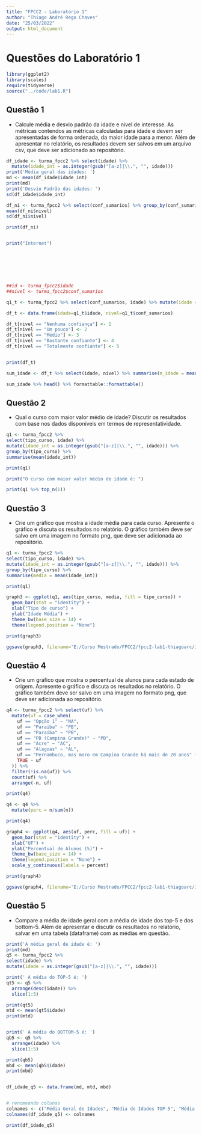 ```yaml
---
title: "FPCC2 - Laboratório 1"
author: "Thiago André Rego Chaves"
date: "25/03/2022"
output: html_document
---
```


# Questões do Laboratório 1

```r
library(ggplot2)
library(scales)
require(tidyverse)
source("../code/lab1.R")
```
  
## Questão 1
  
* Calcule média e desvio padrão da idade e nível de interesse. As métricas contendos as métricas calculadas para idade e devem ser apresentadas de forma ordenada, da maior idade para a menor. Além de apresentar no relatório, os resultados devem ser salvos em um arquivo csv, que deve ser adicionado ao repositório.

```r

df_idade <- turma_fpcc2 %>% select(idade) %>% 
  mutate(idade_int = as.integer(gsub("[a-z]|\\.", "", idade)))
print('Média geral das idades: ')
md <- mean(df_idade$idade_int)
print(md)
print('Desvio Padrão das idades: ')
sd(df_idade$idade_int)

df_ni <- turma_fpcc2 %>% select(conf_sumarios) %>% group_by(conf_sumarios) %>% summarise(nivel = n())
mean(df_ni$nivel)
sd(df_ni$nivel)

print(df_ni)


print("Internet")







##id <- turma_fpcc2$idade
##nivel <- turma_fpcc2$conf_sumarios

q1_t <- turma_fpcc2 %>% select(conf_sumarios, idade) %>% mutate(idade = as.integer(gsub("[a-z]|\\.", "", idade)))

df_t <- data.frame(idade=q1_t$idade, nivel=q1_t$conf_sumarios)

df_t[nivel == "Nenhuma confiança"] <- 1
df_t[nivel == "Um pouco"] <- 2
df_t[nivel == "Médio"] <- 3
df_t[nivel == "Bastante confiante"] <- 4
df_t[nivel == "Totalmente confiante"] <- 5


print(df_t)

sum_idade <- df_t %>% select(idade, nivel) %>% summarise(m_idade = mean(idade), sd_idade = sd(idade), m_nivel = mean(nivel), sd_nivel= sd(nivel)) %>% arrange()

sum_idade %>% head() %>% formattable::formattable()


```

## Questão 2
* Qual o curso com maior valor médio de idade? Discutir os resultados com base nos dados disponíveis em termos de representatividade. 

```r
q1 <- turma_fpcc2 %>% 
select(tipo_curso, idade) %>% 
mutate(idade_int = as.integer(gsub("[a-z]|\\.", "", idade))) %>%
group_by(tipo_curso) %>% 
summarise(mean(idade_int))

print(q1)

print("O curso com maior valor médio de idade é: ")

print(q1 %>% top_n(1))

```

## Questão 3
* Crie um gráfico que mostra a idade média para cada curso. Apresente o gráfico e discuta os resultados no relatório. O gráfico também deve ser salvo em uma imagem no formato png, que deve ser adicionada ao repositório. 

```r

q1 <- turma_fpcc2 %>% 
select(tipo_curso, idade) %>% 
mutate(idade_int = as.integer(gsub("[a-z]|\\.", "", idade))) %>%
group_by(tipo_curso) %>% 
summarise(media = mean(idade_int))

print(q1)

graph3 <- ggplot(q1, aes(tipo_curso, media, fill = tipo_curso)) + 
  geom_bar(stat = "identity") + 
  xlab("Tipo de curso") +
  ylab("Idade Média") + 
  theme_bw(base_size = 14) + 
  theme(legend.position = "None")

print(graph3)

ggsave(graph3, filename='E:/Curso Mestrado/FPCC2/fpcc2-lab1-thiagoarc/images/questao3.png', dpi = 400, type='cairo', units='in')

```

## Questão 4
* Crie um gráfico que mostra o percentual de alunos para cada estado de origem. Apresente o gráfico e discuta os resultados no relatório. O gráfico também deve ser salvo em uma imagem no formato png, que deve ser adicionada ao repositório.  
```r

q4 <- turma_fpcc2 %>% select(uf) %>% 
  mutate(uf = case_when(
    uf == "Opção 1" ~ "NA",
    uf == "Paraiba" ~ "PB", 
    uf == "Paraíba" ~ "PB",
    uf == "PB (Campina Grande)" ~ "PB",
    uf == "Acre" ~ "AC",
    uf == "Alagoas" ~ "AL",
    uf == "Pernambuco, mas moro em Campina Grande há mais de 20 anos" ~ "PE",
    TRUE ~ uf
  )) %>% 
  filter(!is.na(uf)) %>%
  count(uf) %>% 
  arrange(-n, uf)

print(q4)

q4 <- q4 %>%
  mutate(perc = n/sum(n))

print(q4)

graph4 <- ggplot(q4, aes(uf, perc, fill = uf)) + 
  geom_bar(stat = "identity") + 
  xlab("UF") +
  ylab("Percentual de Alunos (%)") + 
  theme_bw(base_size = 14) + 
  theme(legend.position = "None") +
  scale_y_continuous(labels = percent)

print(graph4)

ggsave(graph4, filename='E:/Curso Mestrado/FPCC2/fpcc2-lab1-thiagoarc/images/questao4.png', dpi = 400, type='cairo', units='in')

```

## Questão 5    
* Compare a média de idade geral com a média de idade dos top-5 e dos bottom-5. Além de apresentar e discutir os resultados no relatório, salvar em uma tabela (dataframe) com as médias em questão.    

```r

print('A média geral de idade é: ')
print(md)
q5 <- turma_fpcc2 %>% 
select(idade) %>% 
mutate(idade = as.integer(gsub("[a-z]|\\.", "", idade)))

print(' A média do TOP-5 é: ')
qt5 <- q5 %>%
  arrange(desc(idade)) %>%
  slice(1:5)

print(qt5)
mtd <- mean(qt5$idade)
print(mtd)


print(' A média do BOTTOM-5 é: ')
qb5 <- q5 %>%
  arrange(idade) %>%
  slice(1:5)

print(qb5)
mbd <- mean(qb5$idade)
print(mbd)


df_idade_q5 <- data.frame(md, mtd, mbd)


# renomeando colunas
colnames <- c("Média Geral de Idades", "Média de Idades TOP-5", "Média de Idades BOTTOM-5")
colnames(df_idade_q5) <- colnames

print(df_idade_q5)

```